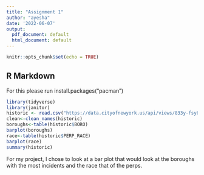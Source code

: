```yaml
---
title: "Assignment 1"
author: "ayesha"
date: '2022-06-07'
output:
  pdf_document: default
  html_document: default
---
```


```r
knitr::opts_chunk$set(echo = TRUE)
```

## R Markdown

For this please run install.packages("pacman")

```r
library(tidyverse)
library(janitor)
historic <- read.csv("https://data.cityofnewyork.us/api/views/833y-fsy8/rows.csv?accessType=DOWNLOAD")
clean<-clean_names(historic)
boroughs<-table(historic$BORO)
barplot(boroughs)
race<-table(historic$PERP_RACE)
barplot(race)
summary(historic)

```

For my project, I chose to look at a bar plot that would look at the boroughs with the most incidents and the race that of the perps.
